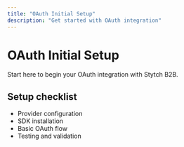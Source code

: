 ```yaml
---
title: "OAuth Initial Setup"
description: "Get started with OAuth integration"
---
```


# OAuth Initial Setup

Start here to begin your OAuth integration with Stytch B2B.

## Setup checklist

- Provider configuration
- SDK installation
- Basic OAuth flow
- Testing and validation
